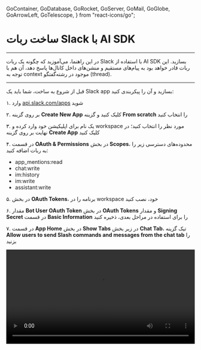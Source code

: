   GoContainer,
  GoDatabase,
  GoRocket,
  GoServer,
  GoMail,
  GoGlobe,
  GoArrowLeft,
  GoTelescope,
} from "react-icons/go";


<Layout>
<Head>
<title>مستندات ساخت ربات Slack - لیارا</title>
<meta property="og:title" content="مستندات خدمات رایانش ابری لیارا" />
<meta property="og:description" content="مستندات مربوط به ساخت ربات در Slack با استفاده از AI SDK و سرویس هوش مصنوعی لیارا"  />
</Head>


# ساخت ربات Slack با AI SDK
<hr className="mb-2" />

در این راهنما، می‌آموزید که چگونه یک ربات Slack با استفاده از AI SDK بسازید. این ربات قادر خواهد بود به پیام‌های مستقیم و منشن‌های داخل کانال‌ها پاسخ دهد، آن هم با توجه به context موجود در رشته‌گفتگو (thread).
<hr className="mb-2" />

<Section id='slack-app-setup' title='راه‌اندازی Slack app' />

قبل از شروع به ساخت، شما باید یک Slack app بسازید و آن را پیکربندی کنید:

<div className="h-4" />

۱. وارد <a href="https://api.slack.com/apps" className="text-[#2196f3]">api.slack.com/apps</a> شوید
<div className="h-1" />

۲. بر روی گزینه <b>Create New App</b> کلیک کنید و گزینه <b>From scratch</b> را انتخاب کنید
<div className="h-1" />
۳. یک نام برای اپلیکیشن خود وارد کرده و workspace مورد نظر را انتخاب کنید؛ در نهایت بر روی گزینه <b>Create App</b> کلیک کنید
<div className="h-1" />

۴. در قسمت <b>OAuth & Permissions</b> در بخش <b>Scopes</b>، محدوده‌های دسترسی زیر را به ربات اضافه کنید:

<div className="h-4" />

<ul>
<li><Important>app_mentions:read</Important></li>
<div className="h-1" />
<li><Important>chat:write</Important></li>
<div className="h-1" />
<li><Important>im:history</Important></li>
<div className="h-1" />
<li><Important>im:write</Important></li>
<div className="h-1" />
<li><Important>assistant:write</Important></li>
<div className="h-1" />
</ul>
<div className="h-4" />

۵. در بخش <b>OAuth Tokens</b>، برنامه را در workspace خود، نصب کنید 
<div className="h-1" />

۶. مقدار <b>Bot User OAuth Token</b> در بخش <b>OAuth Tokens</b> و مقدار <b>Signing Secret</b> در قسمت <b>Basic Information</b> را برای استفاده در مراحل بعدی، ذخیره کنید 
<div className="h-1" />

۷. در قسمت <b>App Home</b> در بخش <b>Show Tabs</b> در زیر بخش <b>Chat Tab</b>، تیک گزینه <b>Allow users to send Slash commands and messages from the chat tab</b> را بزنید

<div className="h-2" />   
<video
    src="https://media.liara.ir/ai/ai-sdk/cookbook/slackbot/create-slack-ai-bot.mp4"
    controls="controls"
    className="block w-full"
    width="100%"
/>
<hr className="mb-2" />

<Section id='project-setup' title='راه‌اندازی پروژه' />
این پروژه، از فناوری‌های زیر استفاده خواهد کرد: 

<div className="h-4" />
<ul>
<li><a href="https://ai-sdk.dev/docs/introduction" className="text-[#2196f3]">AI SDK</a></li>
<li><a href="https://api.slack.com/web" className="text-[#2196f3]">Slack Web API</a></li>
<li><a href="https://expressjs.com/" className="text-[#2196f3]">Express.js</a></li>
<li><a href="https://liara.ir/products/ai/" className="text-[#2196f3]">سرویس هوش مصنوعی لیارا</a></li>
<li><a href="https://liara.ir/landing/%D9%87%D8%A7%D8%B3%D8%AA-%D9%86%D9%88%D8%AF-%D8%AC%DB%8C-%D8%A7%D8%B3-node/" className="text-[#2196f3]">هاست NodeJS لیارا</a></li>
</ul>
<hr className="mb-2" />
<Section id='getting-started' title='شروع به کار' />

۱. یک کلون از <a href="https://github.com/liara-cloud/ai-sdk-examples" className="text-[#2196f3]">ریپازیتوری AI SDK Examples</a> تهیه کنید و وارد دایرکتوری <Important>Slack-Bot</Important> شوید:

<div className="h-2" />
<div dir='ltr'>
    <Highlight className="js">
        {`git clone https://github.com/liara-cloud/ai-sdk-examples.git
cd ai-sdk-examples/Slack-Bot`}
    </Highlight>
</div>
<div className="h-2" />

۲. وابستگی‌های برنامه را با اجرای دستور زیر نصب کنید: 

<div className="h-2" />
<div dir='ltr'>
    <Highlight className="js">
        {`npm install`}
    </Highlight>
</div>
<hr className="mb-2" />

<Section id='getting-started' title='ساختار پروژه' />
ساختار پروژه مذکور، به شکل زیر است: 

<div className="h-4" />
<ul>
<li>ابزارهای مربوط به Slack (در مسیر <Important>lib/slack-utils.ts</Important>) که شامل توابعی برای اعتبارسنجی درخواست‌های ورودی، تبدیل threadهای گفت‌وگو Slack به قالب سازگار با AI SDK، و دریافت شناسه‌ی کاربری Slackbot می‌باشد</li>
<div className="h-1" />
<li>فایل‌هایی برای مدیریت انواع مختلف رویدادهای Slack (در مسیرهای <Important>lib/handle-messages.ts</Important> و <Important>lib/handle-app-mention.ts</Important>)</li>
<div className="h-1" />
<li>یک API endpoint (از نوع <Important>POST</Important>) برای رویدادهای Slack (در مسیر <Important>api/events.ts</Important>)</li>
<div className="h-1" />
<li>یک entry point برای اجرای سرور NodeJS با استفاده از فریم‌ورک Express (مسیر <Important>server.ts</Important>)</li>
<div className="h-1" />
<li>یک فایل برای تولید پاسخ توسط مدل هوش مصنوعی از طریق AI SDK (در مسیر <Important>lib/generate-response.ts</Important>) </li>
</ul>
<hr className="mb-2" />

<Section id='event-handler' title='Event Handler' />

ابتدا بیایید نگاهی به مسیر API تعریف‌شده در فایل <Important>api/events.ts</Important> بیندازیم: 


<div className="h-2" />
<div dir='ltr'>
    <Highlight className="js">
        {`import type { SlackEvent } from "@slack/web-api";
  assistantThreadMessage,
  handleNewAssistantMessage,
} from "../lib/handle-messages";

// Express handler for POST /api/events
export async function eventsHandler(req: Request, res: Response) {
  // Express provides parsed body if express.json() middleware is used
  const rawBody = JSON.stringify(req.body);
  const payload = req.body;
  const requestType = payload.type as "url_verification" | "event_callback";

  // See https://api.slack.com/events/url_verification
  if (requestType === "url_verification") {
    return res.status(200).send(payload.challenge);
  }

  // For Slack signature verification, we need the raw body and headers
  // The verifyRequest function may need to be updated to work with Express
  const valid = await verifyRequest({
    requestType,
    request: req,
    rawBody,
  });
  if (!valid) {
    return res.status(400).send("Invalid request");
  }

  try {
    const botUserId = await getBotId();

    const event = payload.event as SlackEvent;

    if (event.type === "app_mention") {
      void handleNewAppMention(event, botUserId);
    }

    if (event.type === "assistant_thread_started") {
      void assistantThreadMessage(event);
    }

    if (
      event.type === "message" &&
      !event.subtype &&
      event.channel_type === "im" &&
      !event.bot_id &&
      !event.bot_profile &&
      event.bot_id !== botUserId
    ) {
      void handleNewAssistantMessage(event, botUserId);
    }

    return res.status(200).send("Success!");
  } catch (error) {
    console.error("Error generating response", error);
    return res.status(500).send("Error generating response");
  }
}
`}
    </Highlight>
</div>
<div className="h-2" />

در قطعه کد فوق: 

<div className="h-2" />
<ul>
<li>ابتدا بررسی می‌شود که آیا درخواست برای تایید URL است یا شامل یک رویداد واقعی از Slack</li>
<li>اگر Slack درخواست تأیید URL فرستاده باشد، پاسخ مناسب برای تأیید ارسال می‌شود</li>
<li>اعتبار درخواست بررسی می‌شود تا از معتبر بودن آن اطمینان حاصل گردد</li>
<li>اگر درخواست معتبر باشد، داده‌ی مربوط به رویداد از آن استخراج می‌شود</li>
<li>بر اساس نوع رویداد (مثل منشن شدن ربات، شروع یک رشته گفتگو یا پیام مستقیم)، تابع مربوط به آن اجرا می‌شود</li>
<li>در پایان، پاسخ موفق یا خطا به Slack برگردانده می‌شود</li>
</ul>
<hr className="mb-2" />

<Section id='event-handlers' title='Event Handlers' />
اکنون بیایید ببینیم هر نوع رویداد چگونه مدیریت می‌شود.


<Section id='app-mentions' title='منشن‌های برنامه' />
زمانی که یک کاربر ربات شما را در یک کانال منشن می‌کند، رویداد <Important>app_mention</Important> فعال می‌شود. تابع <Important>handleNewAppMention</Important> در فایل <Important>handle-app-mention.ts</Important> مسئول پردازش این نوع منشن‌ها است.
عملکرد این تابع به صورت زیر است:

<div className="h-4" />

۱. ابتدا بررسی می‌شود که آیا پیام از سوی یک ربات ارسال شده یا خیر، تا از ایجاد حلقه‌های بی‌پایان پاسخ‌دهی جلوگیری شود
<div className="h-1" />
۲. یک تابع به‌روزرسانی وضعیت ساخته می‌شود تا نشان دهد ربات در حال «فکر کردن» است.
<div className="h-1" />
۳. اگر منشن در قالب یک thread باشد، تاریخچه‌ی آن thread واکشی می‌شود.
<div className="h-1" />
۴. با استفاده از تابع <Important>generateResponse</Important>، محتوای پیام برای LLM ارسال می‌شود.
<div className="h-1" />
۵. پیام اولیه‌ای که نشان‌دهنده‌ی «thinking» بود، با پاسخ تولیدشده توسط هوش مصنوعی به‌روزرسانی می‌شود.
<div className="h-4" />
در ادامه کد مربوطه در فایل <Important>handle-app-mention.ts</Important> قرار گرفته است:

<div className="h-2" />
<div dir='ltr'>
    <Highlight className="js">
        {`import { AppMentionEvent } from "@slack/web-api";

const updateStatusUtil = async (
  initialStatus: string,
  event: AppMentionEvent,
) => {
  const initialMessage = await client.chat.postMessage({
    channel: event.channel,
    thread_ts: event.thread_ts ?? event.ts,
    text: initialStatus,
  });

  if (!initialMessage || !initialMessage.ts)
    throw new Error("Failed to post initial message");

  const updateMessage = async (status: string) => {
    await client.chat.update({
      channel: event.channel,
      ts: initialMessage.ts as string,
      text: status,
    });
  };
  return updateMessage;
};

export async function handleNewAppMention(
  event: AppMentionEvent,
  botUserId: string,
) {
  console.log("Handling app mention");
  if (event.bot_id || event.bot_id === botUserId || event.bot_profile) {
    console.log("Skipping app mention");
    return;
  }

  const { thread_ts, channel } = event;
  const updateMessage = await updateStatusUtil("is thinking...", event);

  if (thread_ts) {
    const messages = await getThread(channel, thread_ts, botUserId);
    const result = await generateResponse(messages, updateMessage);
    updateMessage(result);
  } else {
    const result = await generateResponse(
      [{ role: "user", content: event.text }],
      updateMessage,
    );
    updateMessage(result);
  }
}
`}
    </Highlight>
</div>

<Section id='assistant-thread-messages' title='پیام‌های thread دستیار' />

زمانی که یک کاربر یک thread را با دستیار شما آغاز می‌کند، رویداد <Important>assistant_thread_started</Important> فعال می‌شود. تابع <Important>assistantThreadMessage</Important> در فایل <Important>handle-messages.ts</Important> مسئول مدیریت این نوع رویداد است.
عملکرد این تابع به صورت زیر است:

<div className="h-4" />
<ul>
<li>ارسال پیام خوش‌آمدگویی در ابتدای رشته</li>
<li>ایجاد پیشنهادهای آماده (Suggested Prompts) برای کمک به کاربران جهت شروع تعامل با دستیار</li>
</ul>
<div className="h-4" />

در ادامه کد مربوط به تابع <Important>assistantThreadMessage</Important> آمده است:

<div className="h-2" />
<div dir='ltr'>
    <Highlight className="js">
        {`export async function assistantThreadMessage(
  event: AssistantThreadStartedEvent,
) {
  const { channel_id, thread_ts } = event.assistant_thread;
  console.log(\`Thread started: \${channel_id} \${thread_ts}\`);
  console.log(JSON.stringify(event));

  await client.chat.postMessage({
    channel: channel_id,
    thread_ts: thread_ts,
    text: "Hello, I'm an AI assistant built with the AI SDK by Vercel!",
  });

  await client.assistant.threads.setSuggestedPrompts({
    channel_id: channel_id,
    thread_ts: thread_ts,
    prompts: [
      {
        title: "Get the weather",
        message: "What is the current weather in London?",
      },
      {
        title: "Get the news",
        message: "What is the latest Premier League news from the BBC?",
      },
    ],
  });
}
`}
    </Highlight>
</div>

<Section id='direct-messages' title='پیام‌های مستقیم (Direct Messages)' />

برای ارسال پیام‌های مستقیم (DM) به ربات، رویداد <Important>message</Important> فعال می‌شود. این رویداد توسط تابع <Important>handleNewAssistantMessage</Important> در فایل <Important>handle-messages.ts</Important> مدیریت می‌شود.
عملکرد این تابع به صورت زیر است:

<div className="h-4" />
<ul>
<li>بررسی اینکه پیام از یک ربات نیست تا از پاسخ‌دهی غیرضروری جلوگیری شود</li>
<li>به‌روزرسانی وضعیت، برای نمایش اینکه پاسخ در حال تولید است</li>
<li>بازیابی تاریخچه‌ی گفت‌وگو جهت ارائه‌ی Context به مدل</li>
<li>فراخوانی LLM با استفاده از محتوای گفت‌وگو</li>
<li>ارسال پاسخ LLM در thread مرتبط با پیام کاربر</li>
</ul>
<div className="h-4" />

در ادامه کد مربوط به تابع <Important>handleNewAssistantMessage</Important> آمده است:

<div className="h-2" />
<div dir='ltr'>
    <Highlight className="js">
        {`export async function handleNewAssistantMessage(
  event: GenericMessageEvent,
  botUserId: string,
) {
  if (
    event.bot_id ||
    event.bot_id === botUserId ||
    event.bot_profile ||
    !event.thread_ts
  )
    return;

  const { thread_ts, channel } = event;
  const updateStatus = updateStatusUtil(channel, thread_ts);
  updateStatus("is thinking...");

  const messages = await getThread(channel, thread_ts, botUserId);
  const result = await generateResponse(messages, updateStatus);

  await client.chat.postMessage({
    channel: channel,
    thread_ts: thread_ts,
    text: result,
    unfurl_links: false,
    blocks: [
      {
        type: "section",
        text: {
          type: "mrkdwn",
          text: result,
        },
      },
    ],
  });

  updateStatus("");
}`}
    </Highlight>
</div>
<hr className="mb-2" />

<Section id='ai-logic' title='منطق AI' />

هسته‌ی اصلی برنامه‌ی ما تابع <Important>generateResponse</Important> است که در فایل <Important>lib/generate-response.ts</Important> قرار گرفته است. این تابع وظیفه دارد پیام‌های دریافتی را پردازش کرده و با استفاده از AI SDK پاسخ مناسب تولید کند.
نحوه‌ی پیاده‌سازی تابع <Important>generateResponse</Important> به شرح زیر است:

<div className="h-2" />
<div dir='ltr'>
    <Highlight className="js">
        {`import { createOpenAI } from '@ai-sdk/openai';

const my_model = createOpenAI({
  baseURL: process.env.BASE_URL,
  apiKey: process.env.LIARA_API_KEY,
});

  messages: CoreMessage[],
  updateStatus?: (status: string) => void,
) => {
  const { text } = await generateText({
    model: my_model('openai/gpt-4o-mini'),
    system: \`You are a Slack bot assistant. Keep your responses concise and to the point.
    - Do not tag users.
    - Current date is: \${new Date().toISOString().split('T')[0]}\`,
    messages,
  });

  // Convert markdown to Slack mrkdwn format
  return text.replace(/\\[(.*?)\\]\\((.*?)\\)/g, '<$2|$1>').replace(/\\*\\*/g, '*');
};
`}
    </Highlight>
</div>
<div className="h-2" />

در قطعه کد فوق، <Important>BASE_URL</Important> آدرس سرویس هوش مصنوعی است که از لیارا، تهیه کرده‌اید و 
مقدار <Important>LIARA_API_KEY</Important>، <a href="/references/api/about/#api-access-key" className="text-[#2196f3]">کلید API کنسول</a> است. 
در قطعه کد فوق: 

<div className="h-4" />
<ul>
<li>از تابع <Important>generateText</Important> در AI SDK برای فراخوانی مدل <Important>openai/gpt-4o-mini</Important> استفاده می‌شود</li>
<li>یک system prompt ارائه شده است تا رفتار مدل را هدایت کند</li>
<li>پاسخ نهایی به فرمت markdown سازگار با Slack قالب‌بندی شده است</li>
</ul>
<hr className="mb-2" />
<Section id='enhancing-with-tools' title='ارتقا LLM با Toolها' />

قدرت واقعی AI SDK در Toolهایی نهفته است که به ربات شما امکان انجام عملیات را می‌دهند. بیایید دو ابزار کاربردی به آن اضافه کنیم:

<div className="h-2" />
<div dir='ltr'>
    <Highlight className="js">
        {`import { createOpenAI } from '@ai-sdk/openai';

const my_model = createOpenAI({
  baseURL: process.env.BASE_URL,
  apiKey: process.env.LIARA_API_KEY,
});

  messages: CoreMessage[],
  updateStatus?: (status: string) => void,
) => {
  const { text } = await generateText({
    model: my_model('openai/gpt-4o-mini:online'),
    system: \`You are a Slack bot assistant. Keep your responses concise and to the point.
    - Do not tag users.
    - Current date is: \${new Date().toISOString().split('T')[0]}
    - Always include sources in your final response if you use web search.\`,
    messages,
    maxSteps: 10,
    tools: {
      getWeather: tool({
        description: 'Get the current weather at a location',
        parameters: z.object({
          latitude: z.number(),
          longitude: z.number(),
          city: z.string(),
        }),
        execute: async ({ latitude, longitude, city }) => {
          updateStatus?.(\`is getting weather for \${city}...\`);

          const response = await fetch(
            \`https://api.open-meteo.com/v1/forecast?latitude=\${latitude}&longitude=\${longitude}&current=temperature_2m,weathercode,relativehumidity_2m&timezone=auto\`,
          );

          const weatherData = await response.json();
          return {
            temperature: weatherData.current.temperature_2m,
            weatherCode: weatherData.current.weathercode,
            humidity: weatherData.current.relativehumidity_2m,
            city,
          };
        },
      }),
    },
  });

  // Convert markdown to Slack mrkdwn format
  return text.replace(/\\[(.*?)\\]\\((.*?)\\)/g, '<$2|$1>').replace(/\\*\\*/g, '*');
};
`}
    </Highlight>
</div>
<div className="h-2" />
در پیاده‌سازی به‌روزشده فوق، یک Tool به نام <Important>getWeather</Important> اضافه شده است که داده‌های هواشناسی را برای یک مکان مشخص واکشی می‌کند
همچنین، برای اینکه مدل در صورت نیاز، عملیات جستجو در وب را انجام دهد، تگ <Important>online</Important> در تعریف مدل، اضافه شده است. در سرویس هوش مصنوعی لیارا، با اضافه کردن این تگ به مدل، می‌توانید از سرویس Exa موجود در مدل، استفاده کنید. 

<div className="h-2" />
همچنین مقدار <Important>maxSteps: 10</Important> تنظیم شده است تا امکان گفت‌وگوهای چندمرحله‌ای (multi-step conversations) فراهم گردد. این ویژگی به‌طور خودکار نتایج اToolها را به مدل بازمی‌گرداند تا در صورت نیاز، فراخوانی Toolهای بیشتری انجام گیرد یا پاسخ نهایی تولید شود.
<hr className="mb-2" />

<Section id='how-it-works' title='نحوه‌ی عملکرد' />

زمانی که یک کاربر با ربات شما تعامل برقرار می‌کند:

<div className="h-2" />
۱. رویداد Slack دریافت و توسط API endpoint شما پردازش می‌شود.

<div className="h-1" />

۲. پیام کاربر و تاریخچه‌ی Thread به تابع <Important>generateResponse</Important> ارسال می‌شود.
<div className="h-1" />

۳. AI SDK پیام را پردازش می‌کند و در صورت نیاز ممکن است Toolهایی را فراخوانی کند.
<div className="h-1" />

۴. پاسخ تولیدشده قالب‌بندی می‌شود تا با فرمت مورد استفاده در Slack سازگار باشد، سپس برای کاربر ارسال می‌شود.
<div className="h-2" />

Toolها به‌صورت خودکار و بر اساس نیت کاربر فعال می‌شوند. برای مثال، اگر کاربر بپرسد: "هوای تهران چطور است؟"، مدل مراحل زیر را انجام می‌دهد: 
<div className="h-2" />

۱. درخواست را به‌عنوان یک query هواشناسی تشخیص می‌دهد.
<div className="h-1" />

۲. ابزار <Important>getWeather</Important> را با مختصات تهران، فراخوانی می‌کند.
<div className="h-1" />

۳. داده‌های هواشناسی را پردازش می‌کند.

<div className="h-1" />
۴. یک پاسخ نهایی تولید می‌کند و به سؤال کاربر پاسخ می‌دهد.
<hr className="mb-2" />

<Section id='deploying-the-app' title='ساخت و استقرار برنامه' />

اکنون، نوبت استقرار برنامه در لیارا است. مراحل زیر را دنبال کنید: 

<Step  steps={[
{
  step: "۱",
  content: (
  <>
    <h3>نصب Liara CLI</h3>
    <p>ترمینال را باز کنید و با اجرای دستور زیر، ابزار Liara CLI را بر روی سیستم خود نصب کنید:</p>
    <div dir='ltr'>
      <Highlight className="bash">
        {`npm install -g @liara/cli`}
      </Highlight>
    </div>
  </>
  )
  },
  {
  step: "۲",
  content: (
  <>
    <h3>لاگین به حساب کاربری</h3>
    <p>با اجرای دستور زیر، وارد حساب کاربری خود در لیارا، شوید:</p>
    <div dir='ltr'>
      <Highlight className="bash">
        {`liara login`}
      </Highlight>
    </div>
  </>
  )
  },
  {
  step: "۳",
  content: (
  <>
    <h3>ایجاد برنامه</h3>
    <p>با اجرای دستور زیر، برنامه NodeJS خود را ایجاد کنید:</p>
    <div dir='ltr'>
    <Highlight className="bash">
      {`liara create`}
    </Highlight>
    </div>
    <div className="h-2" />
  </>
  )
  },
  {
  step: "۴",
  content: (
  <>
    <h3>تنظیم متغیرهای محیطی</h3>
    <p>
      طبق <a href="/paas/details/envs/#add-envs" className="text-[#2196f3]">مستندات تنظیم متغیرهای محیطی</a>، متغیرهای زیر را با مقدار واقعی‌شان، به برنامه خود اضافه کنید: 

    </p>
    <div className="h-2" />
    <div dir='ltr'>
    <Highlight className="json">
      {`SLACK_BOT_TOKEN=xxxxxxxxx
SLACK_SIGNING_SECRET=xxxxxxxxx
BASE_URL=xxxxxxxxx
LIARA_API_KEY=xxxxxxxxx`}
    </Highlight>
    </div>
  </>
  )
  },
  {
  step: "۵",
  content: (
  <>
    <h3>استقرار برنامه</h3>
    <p>با اجرای دستور زیر در مسیر اصلی پروژه، برنامه خود را  در لیارا مستقر کنید:</p>
    <div className="h-2" />
    <div dir='ltr'>
    <Highlight className="bash">
      {`liara deploy --platform=node --port=3000`}
    </Highlight>
    </div>
  </>
  )
  },
  {
  step: "۶",
  content: (
  <>
    <h3>اتصال مدل به Slack App</h3>
    <p>
      مجدداً وارد <a href="https://api.slack.com/apps" className="text-[#2196f3]">api.slack.com/apps</a> شوید و به قسمت <b>Event Subscriptions</b> بروید. <b>Enable Events</b> را بزنید و URL برنامه NodeJS خود را به همراه <Important>api/events/</Important> در فیلد باز شده، قرار دهید. مثلاً اگر URL برنامه NodeJS شما <Important>https://noda.liara.run</Important> باشد، باید URL زیر را در فیلد باز شده، قرار دهید: 
    </p>
    <div className="h-2" />
    <div dir='ltr'>
    <Highlight className="bash">
      {`https://noda.liara.run/api/events`}
    </Highlight>
    </div>
    <div className="h-2" />  
    <p>
      در نهایت، بر روی گزینه <b>Save Changes</b> کلیک کنید تا تغییرات، ذخیره شوند. 
    </p> 
    <div className="h-2" />  
    <img src="https://media.liara.ir/ai/ai-sdk/cookbook/slackbot/enable-events.png" alt="enable events in slack app"/>
    <div className="h-4" />
  </>
  )
  },
  {
  step: "۷",
  content: (
  <>
    <h3>تنظیم پارامترها</h3>
    <p>در همان صفحه <b>Events Subscription</b>، بر روی بخش <b>Subscribe to bot events</b> کلیک کنید و رویدادهای زیر را، فعال کنید:</p>
    <div className="h-2" />
    <ul>
      <li><Important>app_mention</Important></li>
      <li><Important>assistant_thread_started</Important></li>
      <li><Important>message:im</Important></li>
    </ul>
  </>
  )
  },

]}
/>

<div className="h-2" />

در نهایت، وارد workspace خود در Slack شوید و app را با ارسال یک پیام به ربات، تست کنید. 
    
<div className="h-2" />  
<img src="https://media.liara.ir/ai/ai-sdk/cookbook/slackbot/talking-with-bot-in-slack.png" alt="talking with bot in slack"/>
<hr className="mb-2" />

<Section id="next-steps" title="گام‌های بعدی" />

شما یک چت‌بات Slack ساخته‌اید که توسط AI SDK پشتیبانی می‌شود! در ادامه برخی راه‌های توسعه‌ی آن آورده شده است:

<div className="h-2" />  
<ul>
<li>افزودن حافظه برای کاربران خاص به‌منظور ارائه‌ی context تعاملات قبلی به LLM</li>
<li>پیاده‌سازی Toolهای بیشتر مانند پرس‌وجوی دیتابیس یا جستجو در پایگاه دانش</li>
<li>افزودن پشتیبانی از قالب‌بندی پیشرفته‌ی پیام با استفاده از Blockها</li>
<li>افزودن تحلیل‌گر برای ردیابی الگوهای استفاده</li>
</ul>
<div className="h-4" />

<Alert variant="info">
<p>
  در محیط Production، توصیه می‌شود یک سیستم queueing پیشرفته پیاده‌سازی شود تا از پردازش صحیح پیام‌ها اطمینان حاصل شود.
</p>
</Alert>

</Layout>